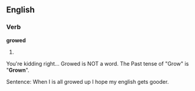 ==English==
===Verb===
'''growed'''
# {{context|US|dialect}} {{past of|[[grow]]}}

You're kidding right... Growed is NOT a word. The Past tense of "Grow" is "'''Grown'''".

Sentence: When I is all growed up I hope my english gets gooder.